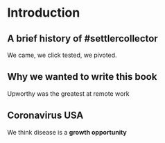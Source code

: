 # Introduction {#intro}


## A brief history of #settlercollector

We came, we click tested, we pivoted. 

## Why we wanted to write this book

Upworthy was the greatest at remote work

## Coronavirus USA

We think disease is a **growth opportunity**
